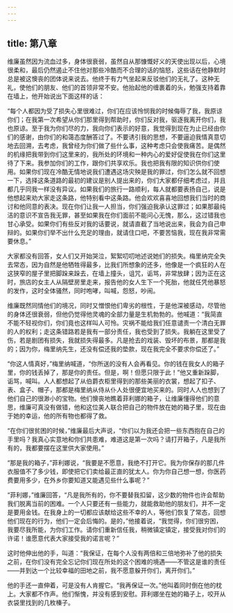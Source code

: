 ```yaml
---
---
---
```

title: 第八章
---




维廉虽然因为流血过多，身体很衰弱，虽然自从那慷慨好义的天使出现以后，心境很柔和，最后仍然遏止不住他对那些冷酷而不合理的话的恼怒，这些话在他静默时总是被这懊丧的团体说来说去。他终于有力气坐起来反驳他们的无礼了。这种无礼，使他们的朋友、他们的首领非常不安。他抬起他的缠裹着的头，勉强支持着靠在墙上，他开始说出下面这样的话：

“每个人都因为受了损失心里很难过，你们在应该怜悯我的时候侮辱了我，我原谅你们；在我第一次希望从你们那里得到帮助时，你们反对我，驱逐我离开你们，我也原谅。至于我为你们尽的力，我向你们表示的好意，我觉得到现在为止已经由你们的感谢，由你们的和蔼态度酬答过了。不要诱引我的思想，不要逼迫我情真意切地去回溯，去考虑，我曾经为你们做了些什么事，这种考虑只会使我痛苦。是偶然的机缘把我带到你们这里来的，我所处的环境和一种内心的爱好促使我在你们这里待了下来。我参加你们的工作，跟你们共享欢乐。我也把我有限的知识供你们使用。如果你们现在冷酷无情地说我们遭遇这场灾殃是我的罪过，你们怎么就不回想一下，选择这条道路的最初的建议是别人提出来的，你们大家都仔细考虑过，并且都几乎同我一样没有异议。如果我们的旅行一路顺利，每人就都要表扬自己，说是他想起来劝大家走这条路，他特别看中这条路。他会欢欢喜喜地回想我们当时的商讨和他同意的表决。现在你们让我一人担当，你们强迫我承认这罪过；如果那最纯洁的意识不宣告我无罪，甚至如果我在你们面前不能问心无愧，那么，这过错我也甘心承受。如果你们有些反对我的话要说，就请直截了当地说出来，我会为自己申辩的。如果你们举不出什么充足的理由，就请住口吧，不要苦恼我，现在我非常需要休息。”

大家都没有回答，女人们又开始哭泣，絮絮叨叨地述说她们的损失。梅里纳完全失去常态，因为自然是他牺牲得最多，比我们所想象的还多，他像是一个疯狂的人在这狭窄的屋子里把脚跺来跺去，在墙上撞头，诅咒，诟骂，非常放肆；因为正在这时，旅店的女主人从隔壁房里走来，报告他的女人生下一个死胎，他就任凭他暴怒的发作，这时全体骚然，同时咆哮，叫喊，怨怒，吵闹。

维廉既然同情他们的境况，同时又憎恨他们卑劣的根性，于是他深被感动，尽管他的身体还很衰弱，但他仍觉得他灵魂的全部力量是生机勃勃的。他喊道：“我简直不能不轻视你们，你们竟也这样叫人可怜。灾祸不能给我们任意谴责一个清白无罪的人的权利；走这条错路若是我有一部分责任，我也受到了损失。我躺在这里受了伤，若是剧团有损失，我就损失得最多。凡是抢去的戏装、毁坏的布景，那都是我的；因为你，梅里纳先生，还没有偿还我的垫款，现在我完全不要求你偿还了。”

“你这人情真好，”梅里纳喊道，“你所送的没有人会再看见。你的钱在我女人的箱子里，你的钱丢掉了，那是你的责任。但是，啊！但愿只限于此！”他又重新跺脚，诟骂，喊叫。人人都想起了从伯爵衣柜里得到的那些美丽的衣裳，想起了扣子、表、盒子、帽子，那都是梅里纳从侍从仆人处很便宜地买来的。同时人人也想到了他们自己的很渺小的宝物。他们懊丧地瞧着菲利娜的箱子，让维廉懂得他们的意思，维廉可真没有做错，他和这位美人联合把自己的物件放在她的箱子里，现在由于她的幸运，他的所有物也都得了救。

“在你们很贫困的时候，”维廉最后大声说，“你们以为我还会把一些东西抱在自己的手里吗？我真心实意地和你们共患难，难道这是第一次吗？请打开箱子，凡是我所有的，我都要摆在这里供大家使用。”

“那是我的箱子，”菲利娜说，“我要是不愿意，我绝不打开它。我为你保存的那几件衣服值不了多少钱，即使把它们卖给最正直的犹太人。你为你自己想一想，你医药费要用多少，在外乡你要知道又能遇见些什么事呢？”

“菲利娜，”维廉回答，“凡是我所有的，你不要替我扣留，这少数的物件也许会帮助我们脱离当前的困难。一个人只要还有一些能力，就能救助他的朋友们，并不一定是要用金钱。在我身上的一切都应该献给这些不幸的人，等他们恢复了常态，回想他们现在的行为，他们一定会后悔的。是的，”他接着说，“我觉得，你们很穷困，我要尽我所能，为你们工作。请你们重新信任我，稍微镇定镇定，接受我对你们的许诺！谁愿意代表大家接受我的诺言呢？”

这时他伸出他的手，叫道：“我保证，在每个人没有两倍和三倍地弥补了他的损失之前，在你们没有完全忘记你们现在所处的这个困难的境遇——不管这是谁的责任——并到达一个比较幸福的田地之前，我不愿意躲开你们，离开你们。”

他的手还一直伸着，可是没有人肯握它。“我再保证一次。”他叫着同时倒在他的枕上。大家都不作声。他们惭愧，并没有感到安慰。菲利娜坐在她的箱子上，咬开从衣袋里找到的几枚榛子。